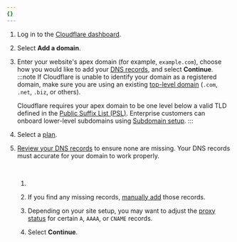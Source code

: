 ```yaml
---
{}
---
```



1. Log in to the [Cloudflare dashboard](https://dash.cloudflare.com/login).
2. Select **Add a domain**.
3. Enter your website's <GlossaryTooltip term="apex domain">apex domain</GlossaryTooltip> (for example, `example.com`), choose how you would like to add your [DNS records](/dns/manage-dns-records/), and select **Continue**.
   :::note
   If Cloudflare is unable to identify your domain as a registered domain, make sure you are using an existing [top-level domain](https://www.cloudflare.com/learning/dns/top-level-domain/) (`.com`, `.net`, `.biz`, or others).

   Cloudflare requires your apex domain to be one level below a valid TLD defined in the [Public Suffix List (PSL)](https://github.com/publicsuffix/list/blob/master/public_suffix_list.dat). Enterprise customers can onboard lower-level subdomains using [Subdomain setup](/dns/zone-setups/subdomain-setup/).
   :::

4. Select a [plan](https://www.cloudflare.com/plans/#compare-features).
5. [Review your DNS records](/dns/zone-setups/full-setup/setup/#review-dns-records) to ensure none are missing. Your DNS records must accurate for your domain to work properly.

   <Render file="dns-scan-intro" product="dns" /> <br />

   1. <Render file="dns-scan-procedure" product="dns" />

      <Render file="dns-nxdomain-warning" product="dns" />

   2. If you find any missing records, [manually add](/dns/manage-dns-records/how-to/create-dns-records/) those records.
   3. Depending on your site setup, you may want to adjust the [proxy status](/dns/proxy-status/) for certain `A`, `AAAA`, or `CNAME` records.
   4. Select **Continue**.
